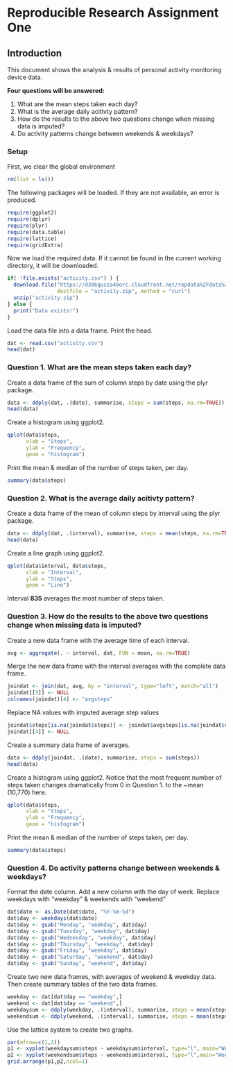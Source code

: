 Reproducible Research Assignment One
====================================

## Introduction

This document shows the analysis & results of personal activity monitoring device data.

**Four questions will be answered:**

1. What are the mean steps taken each day?
2. What is the average daily acitivty pattern?
3. How do the results to the above two questions change when missing data is imputed?
4. Do activity patterns change between weekends & weekdays?

### Setup

First, we clear the global environment

```r
rm(list = ls())
```

The following packages will be loaded. If they are not available, an error is produced.

```r
require(ggplot2)
require(dplyr)
require(plyr)
require(data.table)
require(lattice)
require(gridExtra)
```

Now we load the required data. If it cannot be found in the current working directory, it will be downloaded.

```r
if( !file.exists("activity.csv") ) {
  download.file("https://d396qusza40orc.cloudfront.net/repdata%2Fdata%2Factivity.zip",            
                destfile = "activity.zip", method = "curl")
  unzip("activity.zip")
} else {
  print("Data exists!")
}
```

Load the data file into a data frame. Print the head.

```r
dat <- read.csv("activity.csv")
head(dat)
```

### Question 1. What are the mean steps taken each day?

Create a data frame of the sum of column steps by date using the plyr package.

```r
data <- ddply(dat, .(date), summarise, steps = sum(steps, na.rm=TRUE))
head(data)
```

Create a histogram using ggplot2.

```r
qplot(data$steps,
      xlab = "Steps",
      ylab = "Frequency",
      geom = "histogram")
```

Print the mean & median of the number of steps taken, per day.

```r
summary(data$steps)
```

### Question 2. What is the average daily acitivty pattern?

Create a data frame of the mean of column steps by interval using the plyr package.

```r
data <- ddply(dat, .(interval), summarise, steps = mean(steps, na.rm=TRUE))
head(data)
```

Create a line graph using ggplot2.

```r
qplot(data$interval, data$steps,
      xlab = "Interval",
      ylab = "Steps",
      geom = "Line")
```

Interval **835** averages the most number of steps taken.

### Question 3. How do the results to the above two questions change when missing data is imputed?

Create a new data frame with the average time of each interval.

```r
avg <- aggregate(. ~ interval, dat, FUN = mean, na.rm=TRUE)
```

Merge the new data frame with the interval averages with the complete data frame.

```r
joindat <- join(dat, avg, by = "interval", type="left", match="all")
joindat[[5]] <- NULL
colnames(joindat)[4] <- "avgsteps"
```

Replace NA values with imputed average step values
```r
joindat$steps[is.na(joindat$steps)] <- joindat$avgsteps[is.na(joindat$steps)]
joindat[[4]] <- NULL
```

Create a summary data frame of averages.

```r
data <- ddply(joindat, .(date), summarise, steps = sum(steps))
head(data)
```

Create a histogram using ggplot2. Notice that the most frequent number of steps taken changes dramatically from 0 in Question 1. to the ~mean (10,770) here.

```r
qplot(data$steps,
      xlab = "Steps",
      ylab = "Frequency",
      geom = "histogram")
```

Print the mean & median of the number of steps taken, per day.

```r
summary(data$steps)
```

### Question 4. Do activity patterns change between weekends & weekdays?

Format the date column. Add a new column with the day of week. Replace weekdays with "weekday" & weekends with "weekend"

```r
dat$date <- as.Date(dat$date, "%Y-%m-%d") 
dat$day <- weekdays(dat$date)
dat$day <- gsub("Monday", "weekday", dat$day)
dat$day <- gsub("Tuesday", "weekday", dat$day)
dat$day <- gsub("Wednesday", "weekday", dat$day)
dat$day <- gsub("Thursday", "weekday", dat$day)
dat$day <- gsub("Friday", "weekday", dat$day)
dat$day <- gsub("Saturday", "weekend", dat$day)
dat$day <- gsub("Sunday", "weekend", dat$day)
```

Create two new data frames, with averages of weekend & weekday data. Then create summary tables of the two data frames.

```r
weekday <- dat[dat$day == "weekday",]
weekend <- dat[dat$day == "weekend",]
weekdaysum <- ddply(weekday, .(interval), summarise, steps = mean(steps, na.rm=TRUE))
weekendsum <- ddply(weekend, .(interval), summarise, steps = mean(steps, na.rm=TRUE))
```

Use the lattice system to create two graphs.

```r
par(mfrow=c(1,2))
p1 <- xyplot(weekdaysum$steps ~ weekdaysum$interval, type="l", main="Weekday",xlab="",ylab="")
p2 <- xyplot(weekendsum$steps ~ weekendsum$interval, type="l",main="Weekend",xlab="",ylab="")
grid.arrange(p1,p2,ncol=1)
```